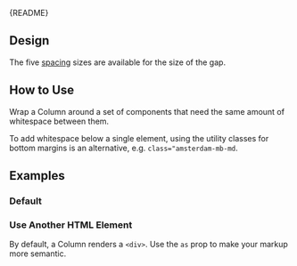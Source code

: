 
<Meta of={ColumnStories} />

<Markdown>{README}</Markdown>

## Design

The five [spacing](?path=/docs/docs-design-guidelines-spacing--docs) sizes are available for the size of the gap.

## How to Use

Wrap a Column around a set of components that need the same amount of whitespace between them.

To add whitespace below a single element, using the utility classes for bottom margins is an alternative, e.g. `class="amsterdam-mb-md`.

## Examples

### Default

<Primary />

<Controls />

### Use Another HTML Element

By default, a Column renders a `<div>`.
Use the `as` prop to make your markup more semantic.

<Canvas of={ColumnStories.CustomTagName} />
